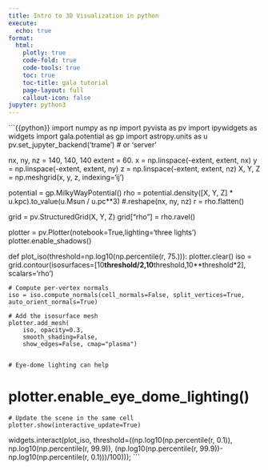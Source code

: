 ```yaml
---
title: Intro to 3D Visualization in python
execute:
  echo: true
format:
  html:
    plotly: true
    code-fold: true
    code-tools: true
    toc: true
    toc-title: gala tutorial
    page-layout: full
    callout-icon: false
jupyter: python3
---
```


```{{python}}
import numpy as np
import pyvista as pv
import ipywidgets as widgets
import gala.potential as gp
import astropy.units as u
pv.set_jupyter_backend('trame')  # or 'server'

nx, ny, nz = 140, 140, 140
extent = 60. 
x = np.linspace(-extent, extent, nx)
y = np.linspace(-extent, extent, ny)
z = np.linspace(-extent, extent, nz)
X, Y, Z = np.meshgrid(x, y, z, indexing='ij')


potential = gp.MilkyWayPotential()
rho = potential.density([X, Y, Z] * u.kpc).to_value(u.Msun / u.pc**3) #.reshape(nx, ny, nz)
r = rho.flatten()

grid = pv.StructuredGrid(X, Y, Z)
grid["rho"] = rho.ravel()

plotter = pv.Plotter(notebook=True,lighting='three lights')
plotter.enable_shadows()

def plot_iso(threshold=np.log10(np.percentile(r, 75.))):
    plotter.clear()
    iso = grid.contour(isosurfaces=[10**threshold/2,10**threshold,10**threshold*2], scalars='rho')
    
    # Compute per-vertex normals
    iso = iso.compute_normals(cell_normals=False, split_vertices=True, auto_orient_normals=True)
    
    # Add the isosurface mesh
    plotter.add_mesh(
        iso, opacity=0.3,
        smooth_shading=False, 
        show_edges=False, cmap="plasma")

    
    # Eye-dome lighting can help
#    plotter.enable_eye_dome_lighting()

    # Update the scene in the same cell
    plotter.show(interactive_update=True)

widgets.interact(plot_iso, threshold=((np.log10(np.percentile(r, 0.1)), np.log10(np.percentile(r, 99.9)), 
                                    (np.log10(np.percentile(r, 99.9))-np.log10(np.percentile(r, 0.1)))/100)));
```


